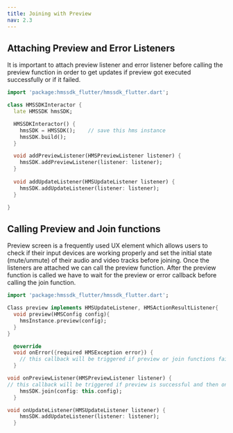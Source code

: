 ```yaml
---
title: Joining with Preview
nav: 2.3
---
```


## Attaching Preview and Error Listeners
It is important to attach preview listener and error listener before calling the preview 
function in order to get updates if preview got executed successfully or if it failed.

```dart
import 'package:hmssdk_flutter/hmssdk_flutter.dart';

class HMSSDKInteractor {
  late HMSSDK hmsSDK;

  HMSSDKInteractor() {
    hmsSDK = HMSSDK();    // save this hms instance
    hmsSDK.build();       
  } 

  void addPreviewListener(HMSPreviewListener listener) {
    hmsSDK.addPreviewListener(listener: listener);
  }
  
  void addUpdateListener(HMSUpdateListener listener) {
    hmsSDK.addUpdateListener(listener: listener);
  }

}
```

## Calling Preview and Join functions
Preview screen is a frequently used UX element which allows users to check if their input devices are working properly and set the initial state 
(mute/unmute) of their audio and video tracks before joining. Once the listeners are attached we can call the preview function. After the preview 
function is called we have to wait for the preview or error callback before calling the join function.

```dart
import 'package:hmssdk_flutter/hmssdk_flutter.dart';

Class preview implements HMSUpdateListener, HMSActionResultListener{
  void preview(HMSConfig config){
    hmsInstance.preview(config);
  }
}

  @override
  void onError({required HMSException error}) {
    // this callback will be triggered if preview or join functions fails
  }

void onPreviewListener(HMSPreviewListener listener) {
// this callback will be triggered if preview is successful and then only we should call join
    hmsSDK.join(config: this.config);
  }

void onUpdateListener(HMSUpdateListener listener) {
    hmsSDK.addUpdateListener(listener: listener);
  }
```
